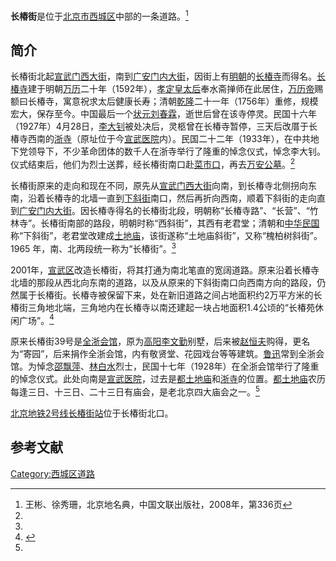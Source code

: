 {{Coord|39.89449|116.35719|type:landmark_region:CN-11_source:GoogleMaps|display=title}}
{{Infobox China Road
|路牌类型 = Beijing
|道路方向 = NS
|中文道路名称 = 长椿街
|道路名称拼音 = CHANGCHUN JIE
|图片 = 
|图片说明 = 
|道路属性 = 
|道路总长度 = 
|车速限制 = 
|行车线数量 = 
|所在地区 = [[北京市|北京市]][[西城区|西城区]]
|起点 = [[宣武门西大街|宣武门西大街]]
|终点 = [[广安门内大街|广安门内大街]]
|路段主要建筑 = [[长椿寺|长椿寺]]<br>[[国华商场|国华商场]]<br>[[宣武医院|宣武医院]]
}}

'''长椿街'''是位于[[北京市|北京市]][[西城区|西城区]]中部的一条道路。<ref name=bjdmd>王彬、徐秀珊，北京地名典，中国文联出版社，2008年，第336页</ref>

==简介==
长椿街北起[[宣武门西大街|宣武门西大街]]，南到[[广安门内大街|广安门内大街]]，因街上有[[明朝|明朝]]的[[长椿寺|长椿寺]]而得名。[[长椿寺|长椿寺]]建于明朝[[万历|万历]]二十年（1592年），[[孝定皇太后|孝定皇太后]]奉水斋掸师在此居住，[[万历帝|万历帝]]赐额曰长椿寺，寓意祝求太后健康长寿；清朝[[乾隆|乾隆]]二十一年（1756年）重修，规模宏大，保存至今。中国最后一个[[状元|状元]][[刘春霖|刘春霖]]，逝世后曾在该寺停灵。民国十六年（1927年）4月28日，[[李大钊|李大钊]]被处决后，灵柩曾在长椿寺暂停，三天后改厝于长椿寺西南的[[浙寺|浙寺]]（原址位于今[[首都医科大学宣武医院|宣武医院]]内）。民国二十二年（1933年），在中共地下党领导下，不少革命团体的数千人在浙寺举行了隆重的悼念仪式，悼念李大钊。仪式结束后，他们为烈士送葬，经长椿街南口赴[[菜市口|菜市口]]，再去[[万安公墓|万安公墓]]。<ref name=bjdmd/>

长椿街原来的走向和现在不同，原先从[[宣武门西大街|宣武门西大街]]向南，到长椿寺北侧拐向东南，沿着长椿寺的北墙一直到[[下斜街_(北京)|下斜街]]南口，然后再折向西南，顺着下斜街的走向直到[[广安门内大街|广安门内大街]]。因长椿寺得名的长椿街北段，明朝称“长椿寺路”、“长营”、“竹林寺”。长椿街南部的路段，明朝时称“西斜街”，其西有老君堂；清朝和[[中华民国|中华民国]]称“下斜街”，老君堂改建成[[都土地庙|土地庙]]，该街遂称“土地庙斜街”，又称“槐柏树斜街”。1965 年，南、北两段统一称为“长椿街”。<ref name=bjdmd/>

2001年，[[宣武区|宣武区]]改造长椿街，将其打通为南北笔直的宽阔道路。原来沿着长椿寺北墙的那段从西北向东南的道路，以及从原来的下斜街南口向西南方向的路段，仍然属于长椿街。长椿寺被保留下来，处在新旧道路之间占地面积约2万平方米的长椿街三角地北端，三角地内在长椿寺以南还建起一块占地面积1.4公顷的“长椿苑休闲广场”。<ref>{{Cite web |url=http://news.sina.com.cn/c/2003-12-02/10351234974s.shtml |title=“京师首刹”长椿寺修缮完工，新浪，2003年12月02日 |access-date=2014-01-01 |archive-date=2016-03-04 |archive-url=https://web.archive.org/web/20160304212649/http://news.sina.com.cn/c/2003-12-02/10351234974s.shtml |dead-url=no }}</ref>

原来长椿街39号是[[北京全浙会馆|全浙会馆]]，原为[[高阳|高阳]][[李霨|李文勤]]别墅，后来被[[赵恒夫|赵恒夫]]购得，更名为“寄园”，后来捐作全浙会馆，内有敬贤堂、花园戏台等等建筑。[[鲁迅|鲁迅]]常到全浙会馆。为悼念[[邵飘萍|邵飘萍]]、[[林白水|林白水]]烈士，民国十七年（1928年）在全浙会馆举行了隆重的悼念仪式。此处向南是[[首都医科大学宣武医院|宣武医院]]，过去是[[都土地庙|都土地庙]]和[[浙寺|浙寺]]的位置。[[都土地庙|都土地庙]]农历每逢三日、十三日、二十三日有庙会，是老北京四大庙会之一。<ref name=bjdmd/>

[[北京地铁2号线|北京地铁2号线]][[长椿街站|长椿街站]]位于长椿街北口。

==参考文献==
{{reflist}}

[[Category:西城区道路|Category:西城区道路]]